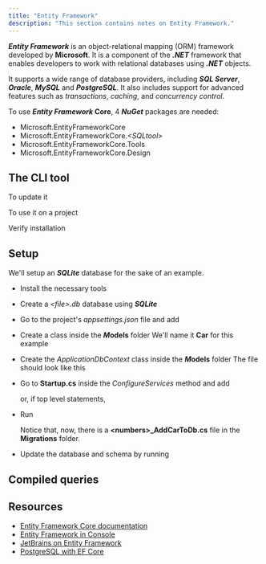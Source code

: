 ```yaml
---
title: "Entity Framework"
description: "This section contains notes on Entity Framework."
---
```



***Entity Framework*** is an object-relational mapping (ORM) framework developed by **Microsoft**. It is a component of the ***.NET*** framework that enables developers to work with relational databases using ***.NET*** objects.

It supports a wide range of database providers, including ***SQL Server***, ***Oracle***, ***MySQL*** and ***PostgreSQL***. It also includes support for advanced features such as *transactions*, *caching*, and *concurrency control*.

To use ***Entity Framework* Core**, 4 ***NuGet*** packages are needed:

- Microsoft.EntityFrameworkCore
- Microsoft.EntityFrameworkCore.*\<SQLtool>*
- Microsoft.EntityFrameworkCore.Tools
- Microsoft.EntityFrameworkCore.Design

## The CLI tool

<Gist gistCode="42cdcb9f3bb024d13ed92df8db3dc9b2" fileName="install.sh" />

To update it

<Gist gistCode="42cdcb9f3bb024d13ed92df8db3dc9b2" fileName="update.sh" />

To use it on a project

<Gist gistCode="42cdcb9f3bb024d13ed92df8db3dc9b2" fileName="package-add.sh" />

Verify installation

<Gist gistCode="42cdcb9f3bb024d13ed92df8db3dc9b2" fileName="ef.sh" />

## Setup

We'll setup an ***SQLite*** database for the sake of an example.

- Install the necessary tools

  <Gist gistCode="42cdcb9f3bb024d13ed92df8db3dc9b2" fileName="sqlite-install.sh" />

- Create a *\<file>.db* database using ***SQLite***
- Go to the project's *appsettings.json* file and add

  <Gist gistCode="42cdcb9f3bb024d13ed92df8db3dc9b2" fileName="connection-string.json" />

- Create a class inside the ***M*odels** folder
  We'll name it **Car** for this example

  <Gist gistCode="42cdcb9f3bb024d13ed92df8db3dc9b2" fileName="model-car.cs" />

- Create the *ApplicationDbContext* class inside the ***M*odels** folder
  The file should look like this

  <Gist gistCode="42cdcb9f3bb024d13ed92df8db3dc9b2" fileName="context.cs" />

- Go to **Startup.cs** inside the *ConfigureServices* method and add

  <Gist gistCode="42cdcb9f3bb024d13ed92df8db3dc9b2" fileName="context-add.cs" />

  or, if top level statements,

  <Gist gistCode="42cdcb9f3bb024d13ed92df8db3dc9b2" fileName="context-add-top.cs" />

- Run

  <Gist gistCode="42cdcb9f3bb024d13ed92df8db3dc9b2" fileName="migration-add.sh" />

  Notice that, now, there is a **\<numbers>_AddCarToDb.cs** file in the **Migrations** folder.
- Update the database and schema by running

  <Gist gistCode="42cdcb9f3bb024d13ed92df8db3dc9b2" fileName="db-update.sh" />

## Compiled queries

<Todo client:visible issue="79" />

## Resources

- [Entity Framework Core documentation](https://docs.microsoft.com/en-us/ef/core/)
- [Entity Framework in Console](https://www.entityframeworktutorial.net/efcore/entity-framework-core-console-application.aspx)
- [JetBrains on Entity Framework](https://www.jetbrains.com/dotnet/guide/tutorials/basics/entity-framework-core/)
- [PostgreSQL with EF Core](https://www.npgsql.org/efcore/index.html)
